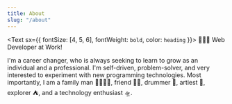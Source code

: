 ```yaml
---
title: About
slug: "/about"
---
```


<Text sx={{ fontSize: [4, 5, 6], fontWeight: `bold`, color: `heading` }}>
  👨🏽‍💻 Web Developer at Work!
</Text>

I'm a career changer, who is always seeking to learn to grow as an individual and a professional.
I'm self-driven, problem-solver, and very interested to experiment with new 
programming technologies. Most importantly, I am a family man 👨‍👩‍👧‍👦, friend 🧔🏽, drummer 🥁, artiest 🎨, explorer ⛺, and a technology enthusiast 🛸.

